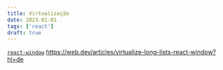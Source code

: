 ```yaml
---
title: Virtualização
date: 2023-01-01
tags: ['react']
draft: true
---
```


[`react-window`](https://react-window.now.sh/#/examples/list/fixed-size)
https://web.dev/articles/virtualize-long-lists-react-window?hl=de
